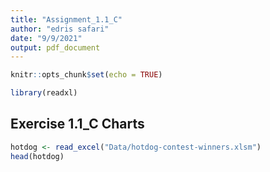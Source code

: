 ```yaml
---
title: "Assignment_1.1_C"
author: "edris safari"
date: "9/9/2021"
output: pdf_document
---
```


```r
knitr::opts_chunk$set(echo = TRUE)
```


```r
library(readxl)
```
## Exercise 1.1_C Charts

```r
hotdog <- read_excel("Data/hotdog-contest-winners.xlsm")
head(hotdog)

```
